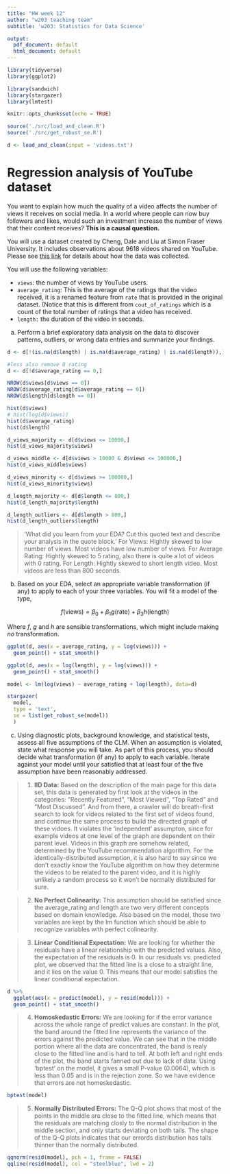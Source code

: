 ```yaml
---
title: "HW week 12"
author: "w203 teaching team"
subtitle: 'w203: Statistics for Data Science'

output:
  pdf_document: default
  html_document: default
---
```


```r
library(tidyverse)
library(ggplot2) 

library(sandwich)
library(stargazer)
library(lmtest)
```

```r
knitr::opts_chunk$set(echo = TRUE)
```

```r
source('./src/load_and_clean.R')
source('./src/get_robust_se.R')
```

```r
d <- load_and_clean(input = 'videos.txt')
```
# Regression analysis of YouTube dataset

You want to explain how much the quality of a video affects the number of views it receives on social media. In a world where people can now buy followers and likes, would such an investment increase the number of views that their content receives?  **This is a causal question.** 

You will use a dataset created by Cheng, Dale and Liu at Simon Fraser University.  It includes observations about 9618 videos shared on YouTube.  Please see [this link](http://netsg.cs.sfu.ca/youtubedata/) for details about how the data was collected.

You will use the following variables:

- `views`: the number of views by YouTube users.
- `average_rating`: This is the average of the ratings that the video received, it is a renamed feature from `rate` that is provided in the original dataset. (Notice that this is different from `cout_of_ratings` which is a count of the total number of ratings that a video has received. 
- `length:` the duration of the video in seconds.

a. Perform a brief exploratory data analysis on the data to discover patterns, outliers, or wrong data entries and summarize your findings.

```r
d <- d[!(is.na(d$length) | is.na(d$average_rating) | is.na(d$length)),]

#less also remove 0 rating
d <- d[!d$average_rating == 0,]

NROW(d$views[d$views == 0])
NROW(d$average_rating[d$average_rating == 0])
NROW(d$length[d$length == 0])

hist(d$views)
# hist(log(d$views))
hist(d$average_rating)
hist(d$length)

d_views_majority <- d[d$views <= 10000,]
hist(d_views_majority$views)

d_views_middle <- d[d$views > 10000 & d$views <= 100000,]
hist(d_views_middle$views)

d_views_minority <- d[d$views >= 100000,]
hist(d_views_minority$views)

d_length_majority <- d[d$length <= 800,]
hist(d_length_majority$length)

d_length_outliers <- d[d$length > 800,]
hist(d_length_outliers$length)


```

> 'What did you learn from your EDA? Cut this quoted text and describe your analysis in the quote block.'
For Views:
Hightly skewed to low number of views. Most videos have low number of views.
For Average Rating:
Hightly skewed to 5 rating, also there is quite a lot of videos with 0 rating.
For Length:
Hightly skewed to short length video. Most videos are less than 800 seconds.


b. Based on your EDA, select an appropriate variable transformation (if any) to apply to each of your three variables.  You will fit a model of the type,

$$
  f(\text{views}) = \beta_0 + \beta_1 g(\text{rate})  + \beta_3 h(\text{length})
$$ 

Where $f$, $g$ and $h$ are sensible transformations, which might include making *no* transformation. 

```r

ggplot(d, aes(x = average_rating, y = log(views))) + 
  geom_point() + stat_smooth()

ggplot(d, aes(x = log(length), y = log(views))) + 
  geom_point() + stat_smooth()

model <- lm(log(views) ~ average_rating + log(length), data=d)

stargazer(
  model,
  type = 'text',
  se = list(get_robust_se(model))
  )
```



c. Using diagnostic plots, background knowledge, and statistical tests, assess all five assumptions of the CLM. When an assumption is violated, state what response you will take.  As part of this process, you should decide what transformation (if any) to apply to each variable. Iterate against your model until your satisfied that at least four of the five assumption have been reasonably addressed. 

> 1. **IID Data:** 
Based on the description of the main page for this data set, this data is generated by first look at the videos in the categories: "Recently Featured", "Most Viewed", "Top Rated" and "Most Discussed". And from there, a crawler will do breath-first search to look for videos related to the first set of videos found, and continue the same process to build the directed graph of these vidoes. It violates the 'independent' assumpton, since for example videos at one level of the graph are dependent on their parent level. Videos in this graph are somehow related, determined by the YouTube recommendation algorithm. For the identically-distributed assumption, it is also hard to say since we don't exactly know the YouTube algorithm on how they determine the videos to be related to the parent video, and it is highly unlikely a random process so it won't be normally distributed for sure.

> 2. **No Perfect Colinearity:**
This assumption should be satisfied since the average_rating and length are two very different concepts based on domain knowledge. Also based on the model, those two variables are kept by the lm function which should be able to recognize variables with perfect colinearity.

> 3. **Linear Conditional Expectation:**
We are looking for whether the residuals have a linear relationship with the predicted values. Also, the expectation of the residuals is 0.
In our residuals vs. predicted plot, we observed that the fitted line is a close to a straight line, and it lies on the value 0. 
This means that our model satisfies the linear conditional expectation.

```r

d %>%
  ggplot(aes(x = predict(model), y = resid(model))) +
  geom_point() + stat_smooth()

```

> 4. **Homoskedastic Errors:** 
We are looking for if the error variance across the whole range of predict values are constant. In the plot, the band around the fitted line represents the variance of the errors against the predicted value. We can see that in the middle portion where all the data are concentrated, the band is realy close to the fitted line and is hard to tell. At both left and right ends of the plot, the band starts fanned out due to lack of data. Using 'bptest' on the model, it gives a small P-value (0.0064), which is less than 0.05 and is in the rejection zone. So we have evidence that errors are not homeskedastic.

```r

bptest(model)

```

> 5. **Normally Distributed Errors:** 
The Q-Q plot shows that most of the points in the middle are close to the fitted line, which means that the residuals are matching closly to the normal distribution in the middle section, and only starts deviating on both tails. The shape of the Q-Q plots indicates that our errords distribution has tails thinner than the normally distributed.

```r

qqnorm(resid(model), pch = 1, frame = FALSE)
qqline(resid(model), col = "steelblue", lwd = 2)

```